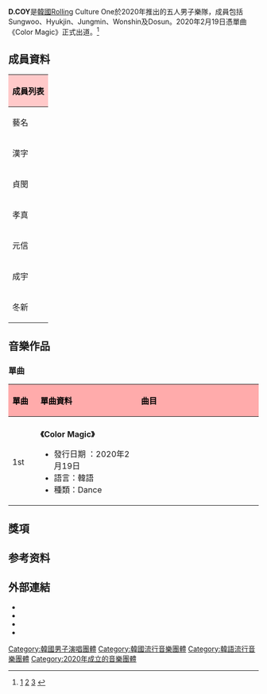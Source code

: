 '''D.COY'''是[[韓國|韓國]]Rolling Culture One於2020年推出的五人男子樂隊，成員包括Sungwoo、Hyukjin、Jungmin、Wonshin及Dosun。2020年2月19日憑單曲
《Color Magic》正式出道。<ref>[https://www.hellokpop.com/featured/k-pop-comeback-spotlight-d-coy-digital-single-go-away/] {{Wayback|url=https://www.hellokpop.com/featured/k-pop-comeback-spotlight-d-coy-digital-single-go-away/ |date=20201101084329 }}[https://www.allkpop.com/video/2020/02/band-dcoy-debut-with-color-magic-in-colorful-music-video] {{Wayback|url=https://www.allkpop.com/video/2020/02/band-dcoy-debut-with-color-magic-in-colorful-music-video |date=20201108065326 }}[https://www.allkpop.com/article/2019/06/new-band-introduction-band-dcoy] {{Wayback|url=https://www.allkpop.com/article/2019/06/new-band-introduction-band-dcoy |date=20190620081143 }}</ref>

{{藝人
| 姓名 = D.COY
| 類型 = 組合
| 圖片 = 
| 圖片尺寸 = 
| 圖片簡介 = 
| 外文名 = 디코이
| 英文名 = 
| 國籍 = {{南韓}}
| 職業 = [[歌手|歌手]]、[[舞者|舞者]]
| 語言 = [[韓語|韓語]]
| 音樂類型 = [[K-POP|K-POP]]
| 出道地點 = {{南韓}}
| 出道日期 = {{KOR}} {{start date and age|2020|02|19}}
| 出道作 = 《Color Magic》
| 代表作 = 
| 活躍年代 = 2020年至今
| 唱片公司 =
| 經紀公司 = Rolling Culture One
| 現任成員 = Sungwoo、Hyukjin、Jungmin、Wonshin、Dosun
| 網址 = 
| 相關團體 = 
}}

== 成員資料 ==
{| class="wikitable" style="text-align:center"
! colspan="10" style="background: #FFC9C9;color:black"|成員列表
|-
! colspan=3 |藝名|| colspan=3 |本名|| rowspan=2 |岀生日期<br />出生地|| rowspan=2 |隊內擔當
|-
! 漢字
! 諺文
! 羅馬拼音
! 漢字
! 諺文
! 羅馬拼音
|-
| 貞閔
| 정민
| Jungmin 
| 崔貞閔
| 최정민
| Choi Jung-min 
|  {{birth date and age|1993|07|13}} {{KOR}}
| 隊長、領唱、鍵盤手
|-
| 孝真
| 혁진
| Hyukjin 
| 喬孝真
| 조혁진
| Jo Hyukjin 
|  {{birth date and age|1996|01|15}} {{KOR}}
| 結他手
|-
| 元信
| 원신
| Wonshin
| 黃元信
| 황원신
| Hwang Wonshin 
|  {{birth date and age|1996|05|06}} {{KOR}}
| 副唱、貝斯手、門面
|-
| 成宇
| 성우
| Sungwoo
| 喬成宇
| 조성우
| Jo Sungwoo 
|  {{birth date and age|1996|08|13}} {{KOR}}
| 主唱、結他手
|-
| 冬新
| 도선
| Dosun
| 嚴冬新
| 엄도선
| Eom Dosun 
|  {{birth date and age|1999|01|29}} {{KOR}}
| 鼓手、忙內
|}

== 音樂作品 ==
=== 單曲 ===
{| class="wikitable" 
!style="background:#FFABAB; color:black" align="left" width="50px"| '''單曲'''
!style="background:#FFABAB; color:black" align="left" width="250px"| '''單曲資料'''
!style="background:#FFABAB; color:black" align="left" width="350px"| '''曲目'''
|-
|- bgcolor="#F5FCFF"
|1st
| align="left" |'''《Color Magic》'''
* 發行日期 ：2020年2月19日
* 語言：韓語
* 種類：Dance
|style="font-size: 85%"|
{{hidden|曲目|
# '''Color Magic '''
# '''Color Magic '''(Instr.)
}}
|}

== 獎項 ==
== 参考资料 ==
{{reflist}}

==外部連結 ==
* {{Twitter|dcoy_official}}
* {{instagram|d.coy_official}}
* {{Facebook|Band D.COY}}
* {{youtube|channel=Band D.COY}}

[[Category:韓國男子演唱團體|Category:韓國男子演唱團體]]
[[Category:韓國流行音樂團體|Category:韓國流行音樂團體]]
[[Category:韓語流行音樂團體|Category:韓語流行音樂團體]]
[[Category:2020年成立的音樂團體|Category:2020年成立的音樂團體]]